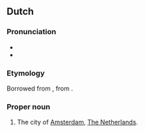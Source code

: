 ==Dutch==

===Pronunciation===
* {{audio|Nl-Mokum.ogg|Audio|lang=nl}}
* {{IPA|/ˈmokəm/|lang=nl}}

===Etymology===
Borrowed from {{bor|nl|yi|מקום||place, safe haven|tr=mokem|notext=1}}, from {{der|nl|he|מקום||place|tr=makóm}}.

===Proper noun===
{{wikipedia|lang=en}}
{{nl-noun|n|-|-}}

# {{lb|nl|informal}} The city of [[Amsterdam]], [[The Netherlands]].